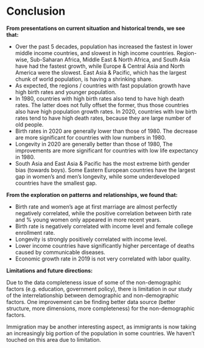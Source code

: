 # Conclusion

**From presentations on current situation and historical trends, we see that:**

* Over the past 5 decades, population has increased the fastest in lower middle income countries, and slowest in high income countries. Region-wise, Sub-Saharan Africa, Middle East & North Africa, and South Asia have had the fastest growth, while Europe & Central Asia and North America were the slowest. East Asia & Pacific, which has the largest chunk of world population, is having a shrinking share.
* As expected, the regions / countries with fast population growth have high birth rates and younger population.
* In 1980, countries with high birth rates also tend to have high death rates. The latter does not fully offset the former, thus those countries also have high population growth rates. In 2020, countries with low birth rates tend to have high death rates, because they are large number of old people.
* Birth rates in 2020 are generally lower than those of 1980. The decrease are more significant for countries with low numbers in 1980.
* Longevity in 2020 are generally better than those of 1980, The improvements are more significant for countries with low life expectancy in 1980.
* South Asia and East Asia & Pacific has the most extreme birth gender bias (towards boys). Some Eastern European countries have the largest gap in women's and men's longevity, while some underdeveloped countries have the smallest gap.

**From the exploration on patterns and relationships, we found that:**

* Birth rate and women's age at first marriage are almost perfectly negatively correlated, while the positive correlation between birth rate and % young women only appeared in more recent years.
* Birth rate is negatively correlated with income level and female college enrollment rate.
* Longevity is strongly positively correlated with income level.
* Lower income countries have significantly higher percentage of deaths caused by communicable diseases.
* Economic growth rate in 2019 is not very correlated with labor quality.

**Limitations and future directions:**

Due to the data completeness issue of some of the non-demographic factors (e.g. education, government policy), there is limitation in our study of the interrelationship between demographic and non-demographic factors. One improvement can be finding better data source (better structure, more dimensions, more completeness) for the non-demographic factors.

Immigration may be another interesting aspect, as immigrants is now taking an increasingly big portion of the population in some countries. We haven't touched on this area due to limitation.




